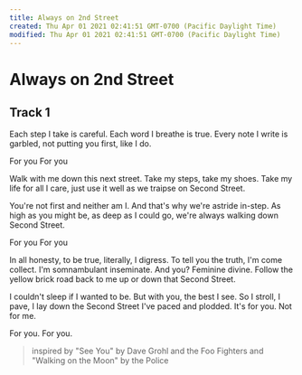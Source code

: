 ```yaml
---
title: Always on 2nd Street
created: Thu Apr 01 2021 02:41:51 GMT-0700 (Pacific Daylight Time)
modified: Thu Apr 01 2021 02:41:51 GMT-0700 (Pacific Daylight Time)
---
```

# Always on 2nd Street
## Track 1

Each step I take is careful.
Each word I breathe is true.
Every note I write is garbled,
not putting you first, like I do.

For you
For you

Walk with me down this next street.
Take my steps, take my shoes.
Take my life for all I care,
just use it well
as we traipse on Second Street.

You're not first and neither am I.
And that's why
we're astride in-step.
As high as you might be,
as deep as I could go,
we're always walking down Second Street.

For you
For you

In all honesty, to be true,
literally, I digress.
To tell you the truth, I'm come collect.
I'm somnambulant inseminate.
And you? Feminine divine.
Follow the yellow brick road back to me
up or down that Second Street.

I couldn't sleep if I wanted to be.
But with you, the best I see.
So I stroll, I pave, I lay down
the Second Street I've paced and plodded.
It's for you. Not for me.

For you.
For you.

> inspired by "See You" by Dave Grohl and the Foo Fighters and "Walking on the Moon" by the Police